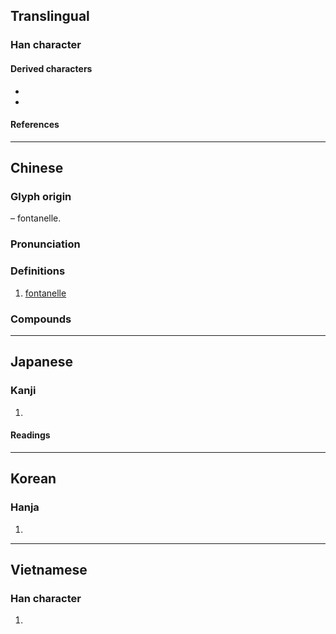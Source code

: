 {{character info}}
==Translingual==

===Han character===
{{Han char|rn=31|rad=囗|as=03|sn=6|four=26000|canj=HWK|ids=⿱丿龱}}

====Derived characters====
* {{l|mul|[[𠈈]], [[𠱖]], [[𡜧]], [[𡶯]], [[𢫥]], [[𣳦]], [[㭡]], [[𰡹]], [[硇]], [[𥿳]], [[䛜]], [[𧳄]], [[𣬈]], [[䪿]], [[𦤟]], [[𠒆]], [[𢆿]], [[𢍄]], [[𠂺]], [[恖]], [[𣬉]], [[𠃼]], [[𢇆]], [[𡿺]]}}
* {{l|mul|[[𢡔]], [[𡢗]], [[𢍱]], [[𤐫]], [[䢉]], [[𤬟]], [[𤬢]], [[𨑋]], [[𢍹]], [[㒨]], [[𤅌]], [[𤦑]], [[𧏩]], [[𧮏]], [[𨩬]], [[𨯥]], [[𩔅]], [[𨟋]]}}

====References====
{{Han ref|kx=0216.270|dkj=04691|dj=0444.010|hdz=10713.030|uh=56DF|ud=22239|bh=C9C7|bd=51655}}

----

==Chinese==
{{zh-forms|alt=𠙷-ancient,䪿,顖,𦞤}}

===Glyph origin===
{{Han etym}}
{{liushu|p}} – fontanelle.

===Pronunciation===
{{zh-pron
|m=xìn
|c=seon3,seon3-2
|md=séng
|mn=sìn
|w=2xin
|mc=y
|oc=y
|cat=n
}}

===Definitions===
{{zh-hanzi}}

# {{lb|zh|anatomy}} [[fontanelle]]

===Compounds===
{{zh-der|囟門|頭囟|頫囟|囟腦門}}

----

==Japanese==

===Kanji===
{{ja-kanji|grade=|rs=囗03}}

# {{rfdef|ja|sort=囗03}}

====Readings====
{{ja-readings|on=しん, し|kun=ひよめき}}

----

==Korean==

===Hanja===
{{ko-hanja|hangeul=신|rv=sin|mr=sin|y=sin}}

# {{rfdef|ko|sort=囗03}}

----

==Vietnamese==

===Han character===
{{vi-readings|reading=tín|rs=囗03}}

# {{rfdef|vi|sort=囗03}}